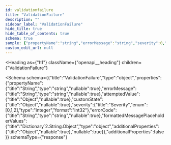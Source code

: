 ```yaml
---
id: validationfailure
title: "ValidationFailure"
description: ""
sidebar_label: "ValidationFailure"
hide_title: true
hide_table_of_contents: true
schema: true
sample: {"propertyName":"string","errorMessage":"string","severity":0,"errorCode":"string","formattedMessagePlaceholderValues":{}}
custom_edit_url: null
---
```



<Heading
  as={"h1"}
  className={"openapi__heading"}
  children={"ValidationFailure"}
>
</Heading>





<Schema
  schema={{"title":"ValidationFailure","type":"object","properties":{"propertyName":{"title":"String","type":"string","nullable":true},"errorMessage":{"title":"String","type":"string","nullable":true},"attemptedValue":{"title":"Object","nullable":true},"customState":{"title":"Object","nullable":true},"severity":{"title":"Severity","enum":[0,1,2],"type":"integer","format":"int32"},"errorCode":{"title":"String","type":"string","nullable":true},"formattedMessagePlaceholderValues":{"title":"Dictionary`2.String.Object","type":"object","additionalProperties":{"title":"Object","nullable":true},"nullable":true}},"additionalProperties":false}}
  schemaType={"response"}
>
  
</Schema>
            